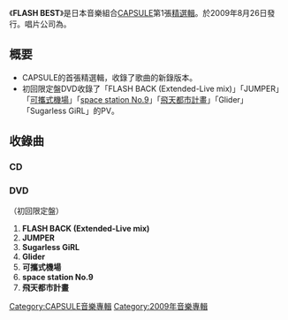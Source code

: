 {{Infobox Album
| Name           = FLASH BEST
| Type           = 精選輯
| Artist         = [[CAPSULE|CAPSULE]]
| Cover          = 
| Released       = 2009年8月26日
| Recorded       = 
| Genre          = [[J-POP|J-POP]]、[[流行電音|流行電音]]、[[電子舞曲|電子舞曲]]
| Length         = 
| Label          = {{link-ja|YAMAHA MUSIC COMMUNICATIONS|ヤマハミュージックコミュニケーションズ}}（[[contemode|contemode]]）
| Producer       = [[中田康貴|中田康貴]]
| Certification  = 
| Last album     = [[MORE!_MORE!_MORE!|MORE! MORE! MORE!]]<br />（2008年）
| This album     = '''FLASH BEST'''<br />（2009年）
| Next album     = [[PLAYER_(CAPSULE專輯)|PLAYER]]<br />（2010年）
}}
《'''FLASH BEST'''》是日本音樂組合[[CAPSULE|CAPSULE]]第1張[[精選輯|精選輯]]。於2009年8月26日發行。唱片公司為{{link-ja|YAMAHA MUSIC COMMUNICATIONS|ヤマハミュージックコミュニケーションズ}}。

== 概要 ==
* CAPSULE的首張精選輯，收錄了歌曲的新錄版本。
* 初回限定盤DVD收錄了「FLASH BACK (Extended-Live mix)」「JUMPER」「[[可攜式機場|可攜式機場]]」「[[space_station_No.9|space station No.9]]」「[[飛天都市計畫|飛天都市計畫]]」「Glider」「Sugarless GiRL」的PV。

== 收錄曲 ==
=== CD ===
{{tracklist
| collapsed       = 
| headline        = 
| extra_column    = 
| total_length    = 

| all_writing     = [[中田康貴|中田康貴]]（包括編曲）
| all_lyrics      = 
| all_music       = 

| writing_credits = 
| lyrics_credits  = 
| music_credits   = 

| title1          = jelly (rmx ver.)
| note1           = 
| writer1         = 
| lyrics1         = 
| music1          = 
| extra1          = 
| length1         = 5:17

| title2          = JUMPER (Live mix)
| note2           = 
| writer2         = 
| lyrics2         = 
| music2          = 
| extra2          = 
| length2         = 6:54

| title3          = グライダー (rmx ver. /Live edit)
| note3           = 
| writer3         = 
| lyrics3         = 
| music3          = 
| extra3          = 
| length3         = 6:53

| title4          = FLASH BACK (Extended-Live mix)
| note4           = 
| writer4         = 
| lyrics4         = 
| music4          = 
| extra4          = 
| length4         = 6:07

| title5          = Starry Sky
| note5           =
| writer5         = 
| lyrics5         = 
| music5          = 
| extra5          = 
| length5         = 5:36

| title6          = FRUITS CLiPPER
| note6           = 
| writer6         = 
| lyrics6         = 
| music6          = 
| extra6          = 
| length6         = 4:09

| title7          = レトロメモリー
| note7           = 
| writer7         = 
| lyrics7         = 
| music7          = 
| extra7          = 
| length7         = 3:22

| title8          = more more more
| note8           = 
| writer8         = 
| lyrics8         = 
| music8          = 
| extra8          = 
| length8         = 4:11

| title9          = dreamin dreamin
| note9           = 
| writer9         = 
| lyrics9         = 
| music9          = 
| extra9          = 
| length9         = 4:37

| title10          = Eternity
| note10           = 
| writer10         = 
| lyrics10         = 
| music10          = 
| extra10          = 
| length10         = 4:06

| title11          = I'm Feeling You
| note11           = 
| writer11         = 
| lyrics11         = 
| music11          = 
| extra11          = 
| length11         = 5:04

| title12          = 空飛ぶ都市計画
| note12           = 
| writer12         = 
| lyrics12         = 
| music12          = 
| extra12          = 
| length12         = 5:09

| title13          = 人類の進歩と調和
| note13           = 
| writer13         = 
| lyrics13         = 
| music13          = 
| extra13          = 
| length13         = 3:55

| title14          = Sugarless GiRL
| note14           = 
| writer14         = 
| lyrics14         = 
| music14          = 
| extra14          = 
| length14         = 4:10
}}

=== DVD ===
（初回限定盤）
#'''FLASH BACK (Extended-Live mix)''' 
#'''JUMPER'''
#'''Sugarless GiRL'''
#'''Glider'''
#'''可攜式機場'''
#'''space station No.9'''
#'''飛天都市計畫'''

{{CAPSULE}}
[[Category:CAPSULE音樂專輯|Category:CAPSULE音樂專輯]]
[[Category:2009年音樂專輯|Category:2009年音樂專輯]]